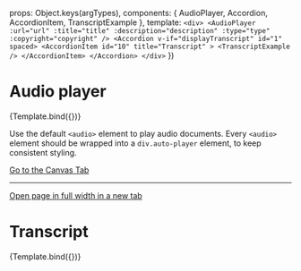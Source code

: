 
<Meta
  title="Components/AudioPlayer"
  component={AudioPlayer}
/>

  props: Object.keys(argTypes),
  components: { AudioPlayer, Accordion, AccordionItem, TranscriptExample },
  template: `
    <div>
      <AudioPlayer
        :url="url"
        :title="title"
        :description="description"
        :type="type"
        :copyright="copyright"
      />
      <Accordion v-if="displayTranscript" id="1" spaced>
        <AccordionItem
          id="10"
          title="Transcript"
        >
          <TranscriptExample />
        </AccordionItem>
      </Accordion>
    </div>
    `
})


# Audio player

<Canvas>
  <Story
    name="Example"
    args={{
      title: "First of August speech",
      description: "Hier kommt ein Kurzbeschriebund so weiter Lorem ipsum dolor sit amet, consectetur adipiscing elit. Aenean euismod bibendum laoreet.",
      copyright: "Reuters",
      url: "https://www.admin.ch/dam/gov/de/Dokumentation/Reden/1-August/DE.MP3",
      type: "audio/mp3",
      displayTranscript: false,
    }}
  >
    {Template.bind({})}
  </Story>
</Canvas>

Use the default `<audio>` element to play audio documents. Every `<audio>` element should be wrapped into a `div.auto-player` element, to keep consistent styling.

<a href="?path=/story/components-audioplayer--example">
  Go to the Canvas Tab
</a>

---
<a href="?id=components-audioplayer--example&args=&viewMode=story" target="_blank">
  Open page in full width in a new tab
</a>


# Transcript

<Canvas>
  <Story
    name="Transcript"
    args={{
      title: "First of August speech",
      description: "Hier kommt ein Kurzbeschriebund so weiter Lorem ipsum dolor sit amet, consectetur adipiscing elit. Aenean euismod bibendum laoreet.",
      copyright: "Reuters",
      url: "https://www.admin.ch/dam/gov/de/Dokumentation/Reden/1-August/DE.MP3",
      type: "audio/mp3",
      displayTranscript: true,
    }}
  >
    {Template.bind({})}
  </Story>
</Canvas>


